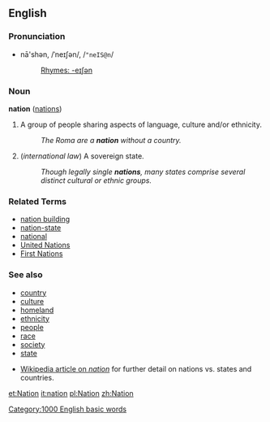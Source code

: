 ==English==

=== Pronunciation ===
*nā'shən, /ˈneɪʃən/, /<tt>"neIS@n</tt>/
*:[[Rhymes:English:-eɪʃən|Rhymes: -eɪʃən]]

===Noun===
'''nation''' ([[nations]])

# A group of people sharing aspects of language, culture and/or ethnicity.
#: ''The Roma are a '''nation''' without a country.''
# (''international law'') A sovereign state.
#: ''Though legally single '''nations''', many states comprise several distinct cultural or ethnic groups.''

===Related Terms===
*[[nation building]]
*[[nation-state]]
*[[national]]
*[[United Nations]]
*[[First Nations]]

===See also===
*[[country]]
*[[culture]]
*[[homeland]]
*[[ethnicity]]
*[[people]]
*[[race]]
*[[society]]
*[[state]]

*[[w:nation|Wikipedia article on ''nation'']] for further detail on nations vs. states and countries.

[[Category:1000 English basic words]]

[[et:Nation]]
[[it:nation]]
[[pl:Nation]]
[[zh:Nation]]